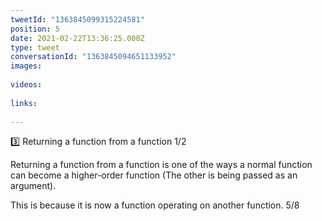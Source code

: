 ```yaml
---
tweetId: "1363845099315224581"
position: 5
date: 2021-02-22T13:36:25.000Z
type: tweet
conversationId: "1363845094651133952"
images:
  
videos:
  
links:
  
---
```

3️⃣ Returning a function from a function 1/2

Returning a function from a function is one of the ways a normal function can become a higher-order function (The other is being passed as an argument). 

This is because it is now a function operating on another function. 5/8
